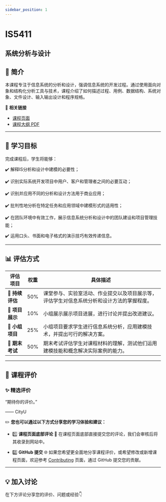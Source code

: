 ```yaml
---
sidebar_position: 1
---
```


# IS5411
## 系统分析与设计

## **📘 简介**
本课程专注于信息系统的分析和设计，强调信息系统的开发过程。通过使用面向对象和结构化分析工具与技术，课程介绍了如何描述过程、用例、数据结构、系统对象、文件设计、输入输出设计和程序规格。

🔗 **相关链接**
- [课程页面](https://www.cityu.edu.hk/catalogue/pg/202425/course/IS5411.htm)
- [课程大纲 PDF](https://www.cityu.edu.hk/catalogue/pg/202425/course/IS5411.pdf)

---

## **🎯 学习目标**

完成课程后，学生将能够：

✔️ 解释IS分析和设计中建模的必要性；

✔️ 识别实际系统开发项目中用户、客户和管理者之间的必要互动；

✔️ 识别并应用不同的分析和设计方法用于商业应用；

✔️ 批判性地分析在特定任务和应用领域中建模形式的适用性；

✔️ 在团队环境中有效工作，展示信息系统分析和设计中的团队建设和项目管理技能；

✔️ 运用口头、书面和电子格式的演示技巧有效传递信息。

---

## **📊 评估方式**

| **评估项目**          | **权重** | **具体描述**                                                                                       |
|----------------------|---------|---------------------------------------------------------------------------------------------------|
| **📄 持续评估**       | 50%     | 课堂参与、实验室活动、作业提交以及项目展示等，评估学生对信息系统分析和设计方法的掌握程度。       |
| **📝 项目展示**       | 10%     | 小组展示展示项目进展，进行讨论并提出改进建议。                                                   |
| **📄 小组项目**       | 25%     | 小组项目要求学生进行信息系统分析，应用建模技术，并提出可行的解决方案。                           |
| **📝 期末考试**       | 50%     | 期末考试评估学生对课程材料的理解，测试他们运用建模技能和概念解决实际案例的能力。                 |

---

## **💬 课程评价**

### ✨ **精选评价**
<div className={commentStyles.commentBox}>
    <p className={commentStyles.commentText}>
        “期待你的评价。”
    </p>
    <p className={commentStyles.commentAuthor}>—— CityU</p>
</div>

✏️ **您也可以通过以下方式分享您的学习体验和建议：**

- 1️⃣ **课程页面底部评论**
💬 在课程页面底部直接提交您的评论，我们会审核后将其收录到网站中。

- 2️⃣ **GitHub 提交**
🌐 如果您希望更全面地分享课程评价，或希望修改或新增课程页面，欢迎参考 [Contributing](/contributing) 页面，通过 GitHub 提交您的贡献。


---

## **💡 加入讨论**

在下方评论分享您的评价、问题或经验👇
<Utterances />
